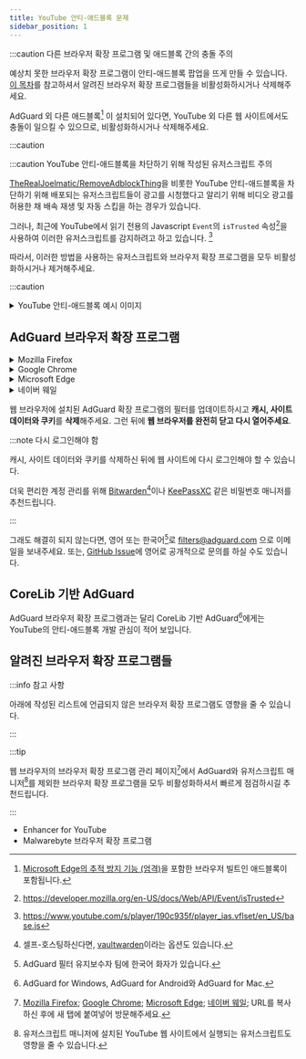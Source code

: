 ```yaml
---
title: YouTube 안티-애드블록 문제
sidebar_position: 1
---
```


:::caution 다른 브라우저 확장 프로그램 및 애드블록 간의 충돌 주의

예상치 못한 브라우저 확장 프로그램이 안티-애드블록 팝업을 뜨게 만들 수 있습니다.
[이 목차](https://community.list-kr.com/docs/AdGuard/KnownIssues/youtube-anti-adblock#%EC%95%8C%EB%A0%A4%EC%A7%84-%EB%B8%8C%EB%9D%BC%EC%9A%B0%EC%A0%80-%ED%99%95%EC%9E%A5-%ED%94%84%EB%A1%9C%EA%B7%B8%EB%9E%A8%EB%93%A4)를 참고하셔서 알려진 브라우저 확장 프로그램들을 비활성화하시거나 삭제해주세요.

AdGuard 외 다른 애드블록[^1] 이 설치되어 있다면, YouTube 외 다른 웹 사이트에서도 충돌이 일으킬 수 있으므로, 비활성화하시거나 삭제해주세요.

[^1]: [Microsoft Edge의 추적 방지 기능 (엄격)](edge://settings/privacy)을 포함한 브라우저 빌트인 애드블록이 포함됩니다.

:::caution

:::caution YouTube 안티-애드블록을 차단하기 위해 작성된 유저스크립트 주의

[TheRealJoelmatic/RemoveAdblockThing](https://github.com/TheRealJoelmatic/RemoveAdblockThing)을 비롯한 YouTube 안티-애드블록을 차단하기 위해 배포되는 유저스크립트들이 광고를 시청했다고 알리기 위해 비디오 광고를 허용한 채 배속 재생 및 자동 스킵을 하는 경우가 있습니다.

그러나, 최근에 YouTube에서 읽기 전용의 Javascript `Event`의 `isTrusted` 속성[^2]을 사용하여 이러한 유저스크립트를 감지하려고 하고 있습니다. [^3]

따라서, 이러한 방법을 사용하는 유저스크립트와 브라우저 확장 프로그램을 모두 비활성화하시거나 제거해주세요.

[^2]: https://developer.mozilla.org/en-US/docs/Web/API/Event/isTrusted
[^3]: https://www.youtube.com/s/player/190c935f/player_ias.vflset/en_US/base.js

:::caution

<details><summary>YouTube 안티-애드블록 예시 이미지</summary>

![YouTube 안티-애드블록 예시 이미지](https://cdn.adguard.info/sitereports/avqdfxqnfuo008o0cco08o8w44swswsa9i437i5h8w.png)

</details>

## AdGuard 브라우저 확장 프로그램

<details><summary>Mozilla Firefox</summary>

<ReactPlayer controls width='100%' height='100%' url='/video/AdGuard/FilterslistsUpdate/Firefox.webm' />

</details>

<details><summary>Google Chrome</summary>

<ReactPlayer controls width='100%' height='100%' url='/video/AdGuard/FilterslistsUpdate/Chrome.webm' />

</details>

<details><summary>Microsoft Edge</summary>

<ReactPlayer controls width='100%' height='100%' url='/video/AdGuard/FilterslistsUpdate/Edge.webm' />

</details>

<details><summary>네이버 웨일</summary>

<ReactPlayer controls width='100%' height='100%' url='/video/AdGuard/FilterslistsUpdate/Whale.webm' />

</details>

웹 브라우저에 설치된 AdGuard 확장 프로그램의 필터를 업데이트하시고 **캐시, 사이트 데이터와 쿠키**를 **삭제**해주세요.
그런 뒤에 **웹 브라우저를 완전히 닫고 다시 열어주세요**.

:::note 다시 로그인해야 함

캐시, 사이트 데이터와 쿠키를 삭제하신 뒤에 웹 사이트에 다시 로그인해야 할 수 있습니다.

더욱 편리한 계정 관리를 위해 [Bitwarden](https://bitwarden.com/)[^4]이나 [KeePassXC](https://keepassxc.org/) 같은 비밀번호 매니저를 추천드립니다.

[^4]: 셀프-호스팅하신다면, [vaultwarden](https://github.com/dani-garcia/vaultwarden)이라는 옵션도 있습니다.

:::

그래도 해결히 되지 않는다면, 영어 또는 한국어[^5]로 filters@adguard.com 으로 이메일을 보내주세요.
또는, [GitHub Issue](https://github.com/AdguardTeam/AdguardFilters/issues/162262)에 영어로 공개적으로 문의를 하실 수도 있습니다.

[^5]: AdGuard 필터 유지보수자 팀에 한국어 화자가 있습니다.

## CoreLib 기반 AdGuard

AdGuard 브라우저 확장 프로그램과는 달리 CoreLib 기반 AdGuard[^6]에게는 YouTube의 안티-애드블록 개발 관심이 적어 보입니다.

[^6]: AdGuard for Windows, AdGuard for Android와 AdGuard for Mac.

## 알려진 브라우저 확장 프로그램들

:::info 참고 사항

아래에 작성된 리스트에 언급되지 않은 브라우저 확장 프로그램도 영향을 줄 수 있습니다.

:::

:::tip

웹 브라우저의 브라우저 확장 프로그램 관리 페이지[^7]에서 AdGuard와 유저스크립트 매니저[^8]를 제외한 브라우저 확장 프로그램을 모두 비활성화하셔서 빠르게 점검하시길 추천드립니다.

[^7]: [Mozilla Firefox](about:addons); [Google Chrome](chrome://extensions/); [Microsoft Edge](edge://extensions/); [네이버 웨일](whale://extensions/); URL를 복사 하신 후에 새 탭에 붙여넣어 방문해주세요.
[^8]: 유저스크립트 매니저에 설치된 YouTube 웹 사이트에서 실행되는 유저스크립트도 영향을 줄 수 있습니다.

:::

 - Enhancer for YouTube
 - Malwarebyte 브라우저 확장 프로그램
